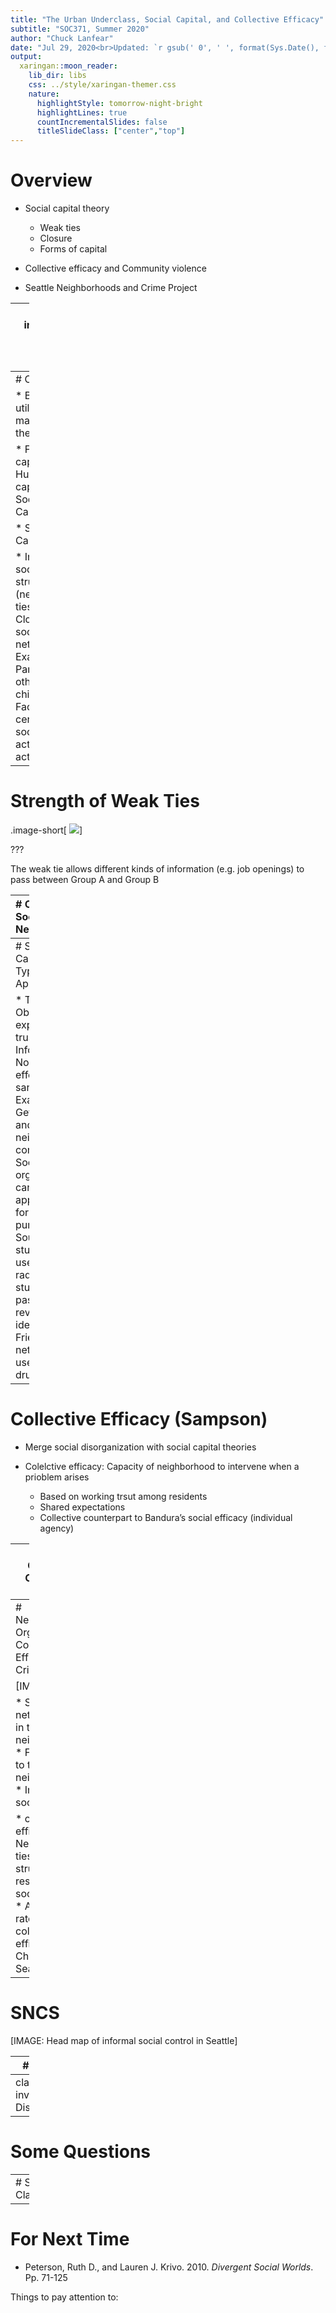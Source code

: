 ```yaml
---
title: "The Urban Underclass, Social Capital, and Collective Efficacy"
subtitle: "SOC371, Summer 2020"
author: "Chuck Lanfear"
date: "Jul 29, 2020<br>Updated: `r gsub(' 0', ' ', format(Sys.Date(), format='%b %d, %Y'))`"
output:
  xaringan::moon_reader:
    lib_dir: libs
    css: ../style/xaringan-themer.css
    nature:
      highlightStyle: tomorrow-night-bright
      highlightLines: true
      countIncrementalSlides: false
      titleSlideClass: ["center","top"]
---
```


# Overview

* Social capital theory

   * Weak ties
   * Closure
   * Forms of capital

* Collective efficacy and Community violence

* Seattle Neighborhoods and Crime Project

---
class: inverse
# Social Capital Theory

---
# Capital

* Begin with utility maximization theory

   * Financial capital
   * Human capital
   * Social Capital
   
* Social Capital

   * Inheres in social structure (network ties)
      * Closure of social networks
      * Example: Parents of other children
   * Facilitates certain socail actions by actors

---
# Strength of Weak Ties

.image-short[
![](img/weak_ties.svg)
]

???


The weak tie allows different kinds of information (e.g. job openings) to pass between Group A and Group B

---
# Closue of Social Networks

.image-short[
![](img/closure.svg)
]

---
# Social Capital: Types and Appropriation

* Types
   * Obligations, expectations, trust
   * Information
   * Norms and effective sanctions
* Examples: Getting a job and neighborhood control
* Social organization can be appropriated for other purposes
   * South Korean study groups used by radical students to pass on revolutionary ideas
   * Friendship networks used to deal drugs

---
# Collective Efficacy (Sampson)

* Merge social disorganization with social capital theories

* Colelctive efficacy: Capacity of neighborhood to intervene when a prioblem arises
   * Based on working trsut among residents
   * Shared expectations
   * Collective counterpart to Bandura's social efficacy (individual agency)

---
# Social Capital & Collective Efficacy

* Neighborhood social capital (collective efficacy)
   * Intergenerational closure
   * Reciprocated exchange
   * Child-centered social control
   * Also: Trust among neighbors, kinship/friendship ties, voluntary associatons, neighborhood activism
   
* Results (see diagrams)
   * Social ties affect violence through child-centered social control
   * Broken windows hypothesis

---
# Neighborhood Organization, Collective Efficacy, and Crimes Rates

[IMAGE]

* Social network ties in the neighborhood
   * Formal ties to the neighborhood
   * Informal social ties

* collective efficacy
   * Neighborhood ties represent structural resources for social capital
   * Affect crime rates through collective efficacy
   * Chicago and Seattle

---
# SNCS

[IMAGE: Head map of informal social control in Seattle]

---
# SNCS

[IMAGE: Same but with crime on it too]


---
class: inverse
# Discussion

---
# Some Questions

---
# Some Clarifications

---
# For Next Time

* Peterson, Ruth D., and Lauren J. Krivo. 2010. *Divergent Social Worlds*. Pp. 71-125

Things to pay attention to:
   